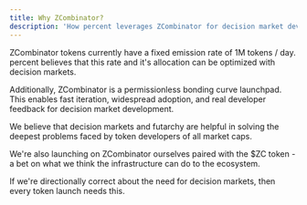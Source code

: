 ```yaml
---
title: Why ZCombinator?
description: 'How percent leverages ZCombinator for decision market development'
---
```


ZCombinator tokens currently have a fixed emission rate of 1M tokens / day. percent believes that this rate and it's allocation can be optimized with decision markets.

Additionally, ZCombinator is a permissionless bonding curve launchpad. This enables fast iteration, widespread adoption, and real developer feedback for decision market development.

We believe that decision markets and futarchy are helpful in solving the deepest problems faced by token developers of all market caps.

We're also launching on ZCombinator ourselves paired with the $ZC token - a bet on what we think the infrastructure can do to the ecosystem.

If we're directionally correct about the need for decision markets, then every token launch needs this.
